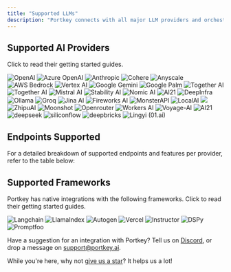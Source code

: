 ```yaml
---
title: "Supported LLMs"
description: "Portkey connects with all major LLM providers and orchestration frameworks."
---
```


## Supported AI Providers

Click to read their getting started guides.

<CardGroup cols={3}>
  <Card title="OpenAI" href="/integrations/llms/openai">
    <img src="/images/supported-llm/open-ai.avif" alt="OpenAI" />
  </Card>
  <Card title="Azure OpenAI" href="/integrations/llms/azure-openai">
    <img src="/images/supported-llm/microsoft-assure.avif"alt="Azure OpenAI" />
  </Card>
  <Card title="Anthropic" href="/integrations/llms/anthropic">
    <img src="/images/supported-llm/anthroic.avif" alt="Anthropic" />
  </Card>
  <Card title="Cohere" href="/integrations/llms/cohere">
    <img src="/images/supported-llm/cohere.avif" alt="Cohere" />
  </Card>
  <Card title="Anyscale" href="/integrations/llms/anyscale-llama2-mistral-zephyr">
    <img src="/images/supported-llm/anyscale.avif" alt="Anyscale" />
  </Card>
  <Card title="AWS Bedrock" href="/integrations/llms/aws-bedrock">
    <img src="/images/supported-llm/amazon.avif" alt="AWS Bedrock" />
  </Card>
  <Card title="Vertex AI" href="/integrations/llms/vertex-ai">
    <img src="/images/supported-llm/vertex-ai.avif" alt="Vertex AI" />
  </Card>
  <Card title="Google Gemini" href="/integrations/llms/gemini">
    <img src="/images/supported-llm/google-gemini.avif" alt="Google Gemini" />
  </Card>
  <Card title="Google Palm" href="/integrations/llms/google-palm">
    <img src="/images/supported-llm/google-palm.avif" alt="Google Palm" />
  </Card>
  <Card title="Together AI" href="/integrations/llms/together-ai">
    <img src="/images/supported-llm/together-ai.avif" alt="Together AI" />
  </Card>
  <Card title="Perplexity AI" href="/integrations/llms/perplexity-ai">
    <img src="/images/supported-llm/perplexity-ai.avif" alt="Together AI" />
  </Card>
  <Card title="Mistral AI" href="/integrations/llms/mistral-ai">
  <img src="/images/supported-llm/mistral.avif" alt="Mistral AI" />
  </Card>
  <Card title="Stability AI" href="/integrations/llms/stability-ai">
    <img src="/images/supported-llm/stability.avif" alt="Stability AI" />
  </Card>
  <Card title="Nomic AI" href="/integrations/llms/nomic">
    <img src="/images/supported-llm/nomic.avif" alt="Nomic AI" />
  </Card>
  <Card title="AI21" href="/integrations/llms/ai21">
    <img src="/images/supported-llm/ai21.avif" alt="AI21" />
  </Card>
  <Card title="DeepInfra" href="/integrations/llms/deepinfra">
    <img src="/images/supported-llm/deepinfa.avif" alt="DeepInfra" />
  </Card>
  <Card title="Ollama" href="/integrations/llms/ollama">
    <img src="/images/supported-llm/ollama.avif" alt="Ollama" />
  </Card>
  <Card title="Groq" href="/integrations/llms/groq">
    <img src="/images/supported-llm/groq.avif" alt="Groq" />
  </Card>
  <Card title="Jina AI" href="/integrations/llms/jina-ai">
    <img src="/images/supported-llm/jina.png" alt="Jina AI" />
  </Card>
  <Card title="Byollm" href="/integrations/llms/byollm"/>

  <Card title="Fireworks AI" href="/integrations/llms/fireworks">
    <img src="/images/supported-llm/fireworks.png" alt="Fireworks AI" />
  </Card>
  <Card title="MonsterAPI" href="/integrations/llms/monster-api">
    <img src="/images/supported-llm/monster.avif" alt="MonsterAPI" />
  </Card>
  <Card title="LocalAI" href="/integrations/llms/local-ai">
    <img src="/images/supported-llm/local.avif" alt="LocalAI" />
  </Card>
  <Card title="Predibase" href="/integrations/llms/predibase">
    <img src="/images/supported-llm/predise.avif" />
  </Card>
  <Card title="ZhipuAI" href="/integrations/llms/zhipu">
    <img src="/images/supported-llm/zhipu.avif" alt="ZhipuAI" />
  </Card>
  <Card title="Moonshot" href="/integrations/llms/moonshot">
    <img src="/images/supported-llm/moonshoot.jpg" alt="Moonshot" />
  </Card>

  <Card title="Openrouter" href="/integrations/llms/openrouter">
    <img src="/images/supported-llm/openrouter.png" alt="Openrouter" />
  </Card>

  <Card title="Workers AI" href="/integrations/llms/workers-ai">
    <img src="/images/supported-llm/worksai.jpg" alt="Workers AI" />
  </Card>
  <Card title="Voyage-AI" href="/integrations/llms/voyage-ai">
  <img src="/images/supported-llm/voyage.png" alt="Voyage-AI" />
  </Card>
  <Card title="AI21" href="/integrations/llms/ai21">
    <img src="/images/supported-llm/a121.jpg" alt="AI21" />
  </Card>
  <Card title="DeepSeek" href="/integrations/llms/deepseek">
    <img src="/images/supported-llm/deepseek.webp" alt="deepseek" />
  </Card>

  <Card title="siliconflow" href="/integrations/llms/siliconflow">
    <img src="/images/supported-llm/siliconflow.jpeg" alt="siliconflow" />
  </Card>

  <Card title="deepbricks" href="/integrations/llms/deepbricks">
    <img src="/images/supported-llm/deepbricks.jpeg"  alt="deepbricks" />
  </Card>

  <Card title="Lingyi (01.ai)" href="/integrations/llms/lingyi-01.ai">
  <img src="/images/supported-llm/lingyi.png" alt="Lingyi (01.ai)" />
</Card>
</CardGroup>

## Endpoints Supported

For a detailed breakdown of supported endpoints and features per provider, refer to the table below:

<Card title="Supported Providers" href="/provider-endpoints/supported-providers"/>


## Supported Frameworks

Portkey has native integrations with the following frameworks. Click to read their getting started guides.

<CardGroup cols={3}>
  <Card title="Langchain" href="/integrations/libraries/langchain-python">
    <img src="/images/supported-llm/langchain.avif" alt="Langchain" />
  </Card>
  <Card title="LlamaIndex" href="/integrations/libraries/llama-index-python">
    <img src="/images/supported-llm/llama.avif" alt="LlamaIndex" />
  </Card>
  <Card title="Autogen" href="/integrations/libraries/autogen">
    <img src="/images/supported-llm/autogen.avif" alt="Autogen" />
  </Card>
  <Card title="Vercel" href="/integrations/libraries/vercel">
    <img src="/images/supported-llm/vercel.avif" alt="Vercel" />
  </Card>
  <Card title="Instructor" href="/integrations/libraries/instructor">
    <img src="/images/supported-llm/instructor.avif" alt="Instructor" />
  </Card>
  <Card title="DSPy" href="/integrations/libraries/dspy">
    <img src="/images/supported-llm/dspy.png" alt="DSPy" />
  </Card>
  <Card title="Promptfoo" href="/integrations/libraries/promptfoo">
    <img src="/images/supported-llm/prompftoo.avif" alt="Promptfoo" />
  </Card>
</CardGroup>


Have a suggestion for an integration with Portkey? Tell us on [Discord](https://discord.gg/DD7vgKK299), or drop a message on support@portkey.ai.

While you're here, why not [give us a star](https://git.new/ai-gateway-docs)? It helps us a lot!
